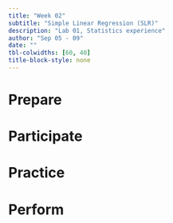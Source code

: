 ```yaml
---
title: "Week 02"
subtitle: "Simple Linear Regression (SLR)"
description: "Lab 01, Statistics experience"
author: "Sep 05 - 09"
date: ""
tbl-colwidths: [60, 40]
title-block-style: none
---
```


# Prepare

# Participate

# Practice

# Perform
